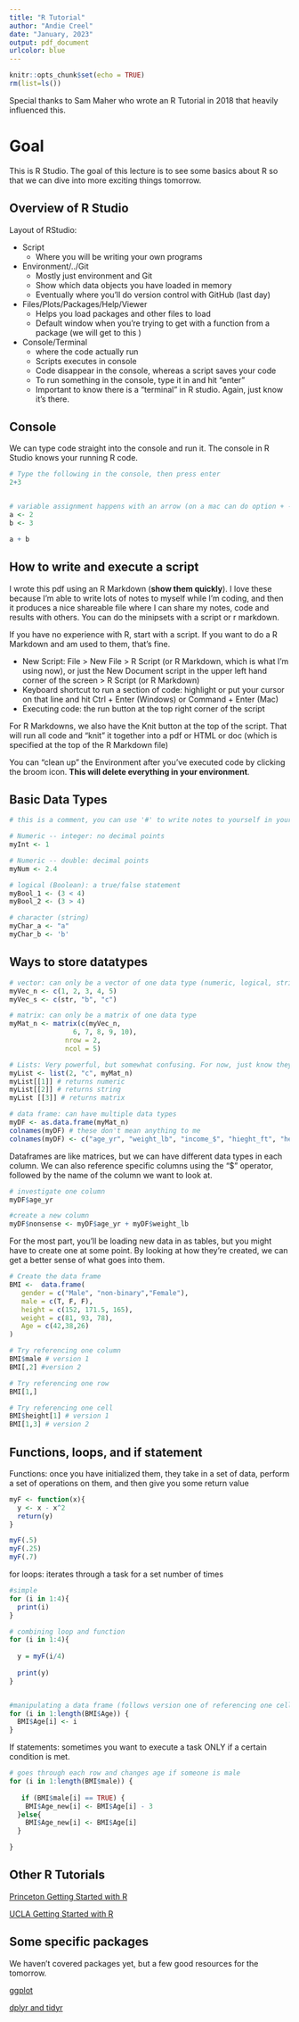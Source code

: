 ```yaml
---
title: "R Tutorial"
author: "Andie Creel"
date: "January, 2023"
output: pdf_document
urlcolor: blue
---
```


```r
knitr::opts_chunk$set(echo = TRUE)
rm(list=ls())
```
Special thanks to Sam Maher who wrote an R Tutorial in 2018 that heavily influenced this.  


# Goal
This is R Studio. The goal of this lecture is to see some basics about R so that we can dive into more exciting things tomorrow. 

## Overview of R Studio 
Layout of RStudio: 

- Script
  - Where you will be writing your own programs
- Environment/../Git
  - Mostly just environment and Git
  - Show which data objects you have loaded in memory
  - Eventually where you'll do version control with GitHub (last day)
- Files/Plots/Packages/Help/Viewer  
  - Helps you load packages and other files to load
  - Default window when you're trying to get with a function from a package (we will get to this )
- Console/Terminal
  - where the code actually run 
  - Scripts executes in console 
  - Code disappear in the console, whereas a script saves your code
  - To run something in the console, type it in and hit "enter"
  - Important to know there is a "terminal" in R studio. Again, just know it's there. 
  

## Console
We can type code straight into the console and run it. The console in R Studio knows your running R code. 


```r
# Type the following in the console, then press enter 
2+3


# variable assignment happens with an arrow (on a mac can do option + -)
a <- 2
b <- 3

a + b

```


## How to write and execute a script

I wrote this pdf using an R Markdown (**show them quickly**). I love these because I'm able to write lots of notes to myself while I'm coding, and then it produces a nice shareable file where I can share my notes, code and results with others. You can do the minipsets with a script or r markdown.

If you have no experience with R, start with a script. If you want to do a R Markdown and am used to them, that's fine. 

- New Script: File > New File > R Script (or R Markdown, which is what I'm using now), or just the New Document script in the upper left hand corner of the screen > R Script (or R Markdown)
-	Keyboard shortcut to run a section of code: highlight or put your cursor on that line and hit Ctrl + Enter (Windows) or Command + Enter (Mac)
- Executing code: the run button at the top right corner of the script 

For R Markdowns, we also have the Knit button at the top of the script. That will run all code and "knit" it together into a pdf or HTML or doc (which is specified at the top of the R Markdown file)


You can "clean up" the Environment after you've executed code by clicking the broom icon. **This will delete everything in your environment**.

## Basic Data Types

```r
# this is a comment, you can use '#' to write notes to yourself in your code 

# Numeric -- integer: no decimal points
myInt <- 1

# Numeric -- double: decimal points
myNum <- 2.4

# logical (Boolean): a true/false statement
myBool_1 <- (3 < 4)
myBool_2 <- (3 > 4)

# character (string) 
myChar_a <- "a"
myChar_b <- 'b'

```

## Ways to store datatypes 

```r
# vector: can only be a vector of one data type (numeric, logical, string)
myVec_n <- c(1, 2, 3, 4, 5)
myVec_s <- c(str, "b", "c")

# matrix: can only be a matrix of one data type
myMat_n <- matrix(c(myVec_n, 
                6, 7, 8, 9, 10), 
              nrow = 2, 
              ncol = 5)

# Lists: Very powerful, but somewhat confusing. For now, just know they exist
myList <- list(2, "c", myMat_n)
myList[[1]] # returns numeric 
myList[[2]] # returns string
myList [[3]] # returns matrix

# data frame: can have multiple data types  
myDF <- as.data.frame(myMat_n)
colnames(myDF) # these don't mean anything to me 
colnames(myDF) <- c("age_yr", "weight_lb", "income_$", "hieght_ft", "height_in")

```

Dataframes are like matrices, but we can have different data types in each column. We can also reference specific columns using the “$” operator, followed by the name of the column we want to look at.

```r
# investigate one column 
myDF$age_yr

#create a new column 
myDF$nonsense <- myDF$age_yr + myDF$weight_lb

```

For the most part, you’ll be loading new data in as tables, but you might have to create one at some point. By looking at how they’re created, we can get a better sense of what goes into them.

```r
# Create the data frame
BMI <- 	data.frame(
   gender = c("Male", "non-binary","Female"), 
   male = c(T, F, F),
   height = c(152, 171.5, 165), 
   weight = c(81, 93, 78),
   Age = c(42,38,26)
)

# Try referencing one column
BMI$male # version 1
BMI[,2] #version 2

# Try referencing one row 
BMI[1,]

# Try referencing one cell
BMI$height[1] # version 1
BMI[1,3] # version 2


```


## Functions, loops, and if statement

Functions: once you have initialized them, they take in a set of data, perform a set of operations on them, and then give you some return value

```r

myF <- function(x){
  y <- x - x^2
  return(y)
}

myF(.5)
myF(.25)
myF(.7)

```

for loops: iterates through a task for a set number of times 

```r

#simple 
for (i in 1:4){
  print(i)
}

# combining loop and function  
for (i in 1:4){
  
  y = myF(i/4)
  
  print(y)
}


#manipulating a data frame (follows version one of referencing one cell above)
for (i in 1:length(BMI$Age)) {
  BMI$Age[i] <- i
}
```

If statements: sometimes you want to execute a task ONLY if a certain condition is met. 

```r
# goes through each row and changes age if someone is male
for (i in 1:length(BMI$male)) {
 
   if (BMI$male[i] == TRUE) {
    BMI$Age_new[i] <- BMI$Age[i] - 3
  }else{
    BMI$Age_new[i] <- BMI$Age[i]
  }

}

```

## Other R Tutorials

[Princeton Getting Started with R](https://dss.princeton.edu/training/)

[UCLA Getting Started with R](https://stats.oarc.ucla.edu/stat/data/intro_r/intro_r_interactive_flat.html)


## Some specific packages
We haven't covered packages yet, but a few good resources for the tomorrow.

[ggplot](http://zevross.com/blog/2014/08/04/beautiful-plotting-in-r-a-ggplot2-cheatsheet-3/)

[dplyr and tidyr](https://www.rstudio.com/wp-content/uploads/2015/02/data-wrangling-cheatsheet.pdf)

<!-- [R and GIS](https://cran.r-project.org/web/views/Spatial.html) -->

<!-- [R Shiny (interactive plots)](https://shiny.rstudio.com/gallery/) -->

